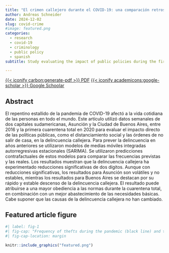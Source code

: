 ```yaml
---
title: "El crimen callejero durante el COVID-19: una comparación retrospectiva de dos capitales latinoamericanas"
author: Andreas Schneider
date: 2024-12-02
slug: covid-crime
#image: featured.png
categories:
  - research 
  - covid-19
  - criminology
  - public policy
  - spanish
subtitle: Study evaluating the impact of public policies during the first lockdown on streetcrime in two Latin American capitals.

---
```


[{{< iconify carbon:generate-pdf >}} PDF](https://publicaciones.sociales.uba.ar/index.php/revistaparaguay/article/download/9800/8648){.btn .btn-outline-primary}
[{{< iconify academicons:google-scholar >}} Google Schoolar](https://scholar.google.com/citations?view_op=view_citation&hl=en&user=SfuAT-QAAAAJ&sortby=pubdate&citation_for_view=SfuAT-QAAAAJ:IjCSPb-OGe4C){.btn .btn-outline-primary}


## Abstract

El repentino estallido de la pandemia de COVID-19 afectó a la vida cotidiana de las  personas en todo el mundo. Este artículo utilizó datos semanales de dos capitales  sudamericanas, Asunción y la Ciudad de Buenos Aires, entre 2016 y la primera cuarentena total  en 2020 para evaluar el impacto directo de las políticas públicas, como el distanciamiento social  y las órdenes de no salir de casa, en la delincuencia callejera. Para prever la delincuencia en  años anteriores se utilizaron modelos de medias móviles integradas autorregresivas estacionales  (SARIMA). Se utilizaron predicciones contrafactuales de estos modelos para comparar las  frecuencias previstas y las reales. Los resultados muestran que la delincuencia callejera ha  experimentado reducciones significativas de dos dígitos. Aunque con reducciones  significativas, los resultados para Asunción son volátiles y no estables, mientras los resultados  para Buenos Aires se destacan por su rápido y estable descenso de la delincuencia callejera. El  resultado puede atribuirse a una mayor obediencia a las normas durante la cuarentena total, en  combinación con un mejor abastecimiento de las necesidades básicas. Cabe suponer que las  causas de la delincuencia callejera no han cambiado.



## Featured article figure

```r
#| label: fig-1
#| fig-cap: "Frequency of thefts during the pandemic (black line) and their counterfactual estimates (dashed line) without the public policy applied."
#| fig-cap-location: margin

knitr::include_graphics("featured.png")
```



